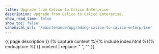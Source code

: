 ```yaml
---
title: Upgrade from Calico to Calico Enterprise
description: Upgrade from Calico to Calico Enterprise. 
show_read_time: false
show_toc: false
canonical_url: '/maintenance/upgrading-calico-to-calico-enterprise'
---
```

{{ page.description }}
{% capture content %}{% include index.html %}{% endcapture %}
{{ content | replace: "    ", "" }}
